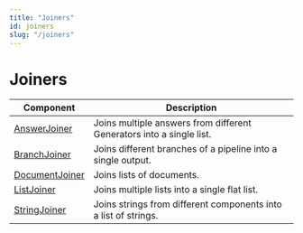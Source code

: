 ```yaml
---
title: "Joiners"
id: joiners
slug: "/joiners"
---
```


# Joiners

| Component                              | Description                                                          |
| --- | --- |
| [AnswerJoiner](joiners/answerjoiner.mdx)       | Joins multiple answers from different Generators into a single list. |
| [BranchJoiner](joiners/branchjoiner.mdx)     | Joins different branches of a pipeline into a single output.         |
| [DocumentJoiner](joiners/documentjoiner.mdx) | Joins lists of documents.                                            |
| [ListJoiner](joiners/listjoiner.mdx)           | Joins multiple lists into a single flat list.                        |
| [StringJoiner](joiners/stringjoiner.mdx)       | Joins strings from different components into a list of strings.      |

